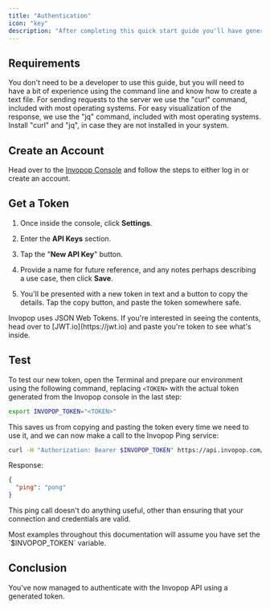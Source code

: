 ```yaml
---
title: "Authentication"
icon: "key"
description: "After completing this quick start guide you'll have generated and tested an authentication token that can be used in all subsequent requests to the Invopop API."
---
```


## Requirements

You don't need to be a developer to use this guide, but you will need to have a
bit of experience using the command line and know how to create a text file.
For sending requests to the server we use the "curl" command, included with most
operating systems. For easy visualization of the response, we use the "jq" command,
included with most operating systems. Install "curl" and "jq", in case they are not installed
in your system.

## Create an Account

Head over to the [Invopop Console](https://console.invopop.com) and follow
the steps to either log in or create an account.

## Get a Token

1. Once inside the console, click **Settings**.

2. Enter the **API Keys** section.

3. Tap the "**New API Key**" button.

4. Provide a name for future reference, and any notes perhaps describing a use
   case, then click **Save**.

5. You'll be presented with a new token in text and a button to copy the
   details. Tap the copy button, and paste the token somewhere safe.

<Tip>
  Invopop uses JSON Web Tokens. If you're interested in seeing the contents,
  head over to [JWT.io](https://jwt.io) and paste you're token to see what's
  inside.
</Tip>

## Test

To test our new token, open the Terminal and prepare our environment using the
following command, replacing `<TOKEN>` with the actual token generated from the
Invopop console in the last step:

```bash
export INVOPOP_TOKEN="<TOKEN>"
```

This saves us from copying and pasting the token every time we need to use it,
and we can now make a call to the Invopop Ping service:

```bash
curl -H "Authorization: Bearer $INVOPOP_TOKEN" https://api.invopop.com/utils/v1/ping | jq .
```

Response:

```json
{
  "ping": "pong"
}
```

This ping call doesn't do anything useful, other than ensuring that your
connection and credentials are valid.

<Note>
  Most examples throughout this documentation will assume you have set the
  `$INVOPOP_TOKEN` variable.
</Note>

## Conclusion

You've now managed to authenticate with the Invopop API using a generated token.
